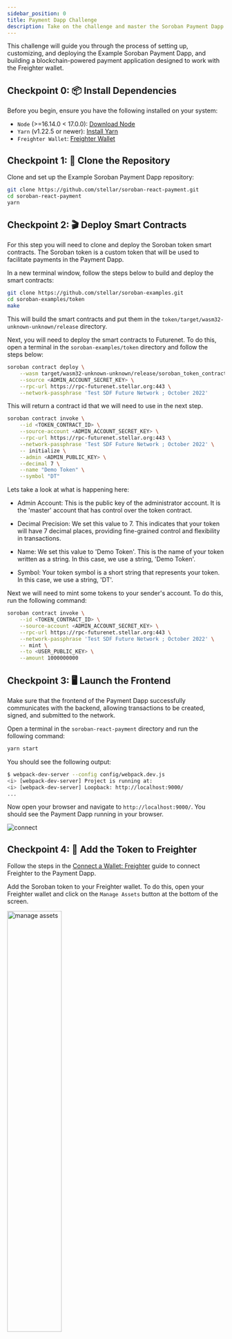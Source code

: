```yaml
---
sidebar_position: 0
title: Payment Dapp Challenge
description: Take on the challenge and master the Soroban Payment Dapp!
---
```



This challenge will guide you through the process of setting up, customizing, and deploying the Example Soroban Payment Dapp, and building a blockchain-powered payment application designed to work with the Freighter wallet.

## Checkpoint 0: 📦 Install Dependencies

Before you begin, ensure you have the following installed on your system:

- `Node` (>=16.14.0 < 17.0.0): [Download Node](https://nodejs.org/en/download/)
- `Yarn` (v1.22.5 or newer): [Install Yarn](https://yarnpkg.com/)
- `Freighter Wallet`: [Freighter Wallet](https://freighter.app/)

## Checkpoint 1: 🚀 Clone the Repository

Clone and set up the Example Soroban Payment Dapp repository:

```bash
git clone https://github.com/stellar/soroban-react-payment.git
cd soroban-react-payment
yarn
```

## Checkpoint 2: 🎬 Deploy Smart Contracts

For this step you will need to clone and deploy the Soroban token smart contracts. The Soroban token is a custom token that will be used to facilitate payments in the Payment Dapp.

In a new terminal window, follow the steps below to build and deploy the smart contracts:

```bash
git clone https://github.com/stellar/soroban-examples.git
cd soroban-examples/token
make
```

This will build the smart contracts and put them in the `token/target/wasm32-unknown-unknown/release` directory.

Next, you will need to deploy the smart contracts to Futurenet. To do this, open a terminal in the `soroban-examples/token` directory and follow the steps below:

```bash
soroban contract deploy \
    --wasm target/wasm32-unknown-unknown/release/soroban_token_contract.wasm \
    --source <ADMIN_ACCOUNT_SECRET_KEY> \
    --rpc-url https://rpc-futurenet.stellar.org:443 \
    --network-passphrase 'Test SDF Future Network ; October 2022'
```

This will return a contract id that we will need to use in the next step.

```bash
soroban contract invoke \
    --id <TOKEN_CONTRACT_ID> \
    --source-account <ADMIN_ACCOUNT_SECRET_KEY> \
    --rpc-url https://rpc-futurenet.stellar.org:443 \
    --network-passphrase 'Test SDF Future Network ; October 2022' \
    -- initialize \
    --admin <ADMIN_PUBLIC_KEY> \
    --decimal 7 \
    --name "Demo Token" \
    --symbol "DT"
```

Lets take a look at what is happening here:

- Admin Account: This is the public key of the administrator account. It is the 'master' account that has control over the token contract.

- Decimal Precision: We set this value to 7. This indicates that your token will have 7 decimal places, providing fine-grained control and flexibility in transactions.

- Name: We set this value to 'Demo Token'. This is the name of your token written as a string. In this case, we use a string, 'Demo Token'.

- Symbol: Your token symbol is a short string that represents your token. In this case, we use a string, 'DT'.

Next we will need to mint some tokens to your sender's account. To do this, run the following command:

```bash
soroban contract invoke \
    --id <TOKEN_CONTRACT_ID> \
    --source-account <ADMIN_ACCOUNT_SECRET_KEY> \
    --rpc-url https://rpc-futurenet.stellar.org:443 \
    --network-passphrase 'Test SDF Future Network ; October 2022' \
    -- mint \
    --to <USER_PUBLIC_KEY> \
    --amount 1000000000
```

## Checkpoint 3: 🖥️ Launch the Frontend

Make sure that the frontend of the Payment Dapp successfully communicates with the backend, allowing transactions to be created, signed, and submitted to the network.

Open a terminal in the `soroban-react-payment` directory and run the following command:

```bash
yarn start
```

You should see the following output:

```bash
$ webpack-dev-server --config config/webpack.dev.js
<i> [webpack-dev-server] Project is running at:
<i> [webpack-dev-server] Loopback: http://localhost:9000/
...
```

Now open your browser and navigate to `http://localhost:9000/`. You should see the Payment Dapp running in your browser.

<img src={connect_freighter} alt="connect" />

## Checkpoint 4: 📡 Add the Token to Freighter

Follow the steps in the [Connect a Wallet: Freighter](../guides/wallets.mdx) guide to connect Freighter to the Payment Dapp.

Add the Soroban token to your Freighter wallet. To do this, open your Freighter wallet and click on the `Manage Assets` button at the bottom of the screen.

<img src={manage_assets} alt="manage assets" width="50%" />

Then click on the `Add Soroban token ` button and enter the token ID that was returned when you deployed the smart contracts.

<img src={add_token} alt="add token" width="50%" />

<br />

<img src={new_token} alt="new token" width="50%" />

You should now see the Soroban token in your Freighter wallet.

<img src={aucb_balance} alt="added balance" width="50%" />

## Checkpoint 5: 🏦 Send Tokens to Another Account

First, connect Freighter and Select the account that will be used to send Soroban tokens.

Click "next" to continue.

<img src={next} alt="next" />

Provide the public key of the account that will receive the Soroban tokens.

<img src={pmt_dest} alt="payment destination" />

Input the Token ID of the Soroban token.

<img src={choose_token} alt="choose token" />

Input the amount of Soroban tokens to send.

<img src={select_token} alt="select token" />

Confirm the payment settings.

<img src={payment_settings} alt="payment settings" />

Review the transaction details to ensure accuracy and then click the "Sign with Freighter". Freighter will prompt you to sign the transaction with your wallet's private key.

<img src={confirm_pmt} alt="confirm payment" />

Once signed, click the "Submit Payment" button, and the transaction will be submitted to the network.

<img src={submit_pmt} alt="submit payment" />

The Payment Dapp will show a confirmation message once the transaction has been successfully submitted.

<img src={end} alt="end" />

You can now check the balance of the receiving account to ensure that the transaction was successful.

<img src={balance_rcvr} alt="balance receiver" width="50%" />

You can also check the balance of an account with Soroban cli by running the following command:

```bash
 soroban contract invoke \
    --id <TOKEN_CONTRACT_ID> \
    --source-account <ANY_SECRET_KEY> \
    --rpc-url https://rpc-futurenet.stellar.org:443 \
    --network-passphrase 'Test SDF Future Network ; October 2022' \
    -- balance \
    --id <RECIPIENT_PUBLIC_KEY>
```

Output:

```bash
"1000000000"
```

## Checkpoint 6: 🚢 Ship it! 🚁

You can upload your dapp to a hosting platform of your choice. You could use platforms like Netlify, Vercel, or even an AWS S3 bucket.

For this example, we will use the Vercel cli to complete your deployment

> Note: If you dont already have a [Vercel account], you will need to create one and link it to your github account.

[Vercel account]: https://vercel.com/login

First install the Vercel cli:

```bash
npm i global vercel
```

Then run the following command to deploy your app:

```bash
npx vercel
```

Then continue through the prompts until you see the following output:

```bash
No framework detected. Default Project Settings:
- Build Command: 'npm run vercel-build' or 'npm run build'
- Development Command: None
- Install Command: 'yarn install', 'pnpm install', or 'npm install'
- Output Directory: 'public' if it exists, or '.'
```

Select `y` to continue, and then select `build` as the output directory.

```bash
? Want to modify these settings? [y/N] y
? Which settings would you like to overwrite (select multiple)? Output Directory
? Output Directory? build
```

Once the deployment is complete, you should see something similar to the following output:

```bash
🔗  Linked to julian-dev28/soroban-react-payment (created .vercel)
🔍  Inspect: https://vercel.com/julian-dev28/soroban-react-payment/AQoFFhZf5K1ufQj57eawApPkFduf [2s]
✅  Production: https://soroban-react-payment.vercel.app [58s]
```

You can now visit the preview link to see your deployed dapp! 🎉

You will need to add some Futurenet network lumens to your Freighter wallet to interact with the deployed Dapp. Visit [https://laboratory.stellar.org/#create-account](https://laboratory.stellar.org/#create-account), and follow the instructions to create your freighter account on Futurenet.7

## Checkpoint 7: ✅ Complete the Challenge!

Submit your public url to the challenge form.

<ParentChallengeForm courseId={1} />

## Checkpoint 8: 💪 Share Your Accomplishment with the Community

Don't forget to share your work with the community. Let others see what you've accomplished, receive feedback, and inspire others!

## ⚔️ Side Quests

🍴[Fork the Example Soroban Payment Dapp repo] and make your own changes to your Dapp.

Consider customizing the code and submitting a pull request for the challenge. You can explore advanced features of the Example Soroban Payment Dapp, and Freighter wallet to take your skills to the next level. Show your creativity by adding unique functionalities, enhancing the user interface, or integrating with other APIs or services. Good luck!

[Fork the Example Soroban Payment Dapp repo]: https://github.com/stellar/soroban-react-payment

## 📚 User Workflows Checklist

To ensure that you've covered all the key user actions during the challenge, follow this checklist:

- Clone the repository
- Install dependencies
- Deploy and initialize the token smart contract
- Mint tokens to your account
- Launch the local frontend
- Add the Soroban token to Freighter
- Connect Freighter to the application
- Send tokens to another account
- Deploy the site with Vercel
- Submit your public key and URL
